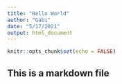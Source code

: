 ```yaml
---
title: "Hello World"
author: "Gabi"
date: "5/17/2021"
output: html_document
---
```


```r
knitr::opts_chunk$set(echo = FALSE)
```

## This is a markdown file